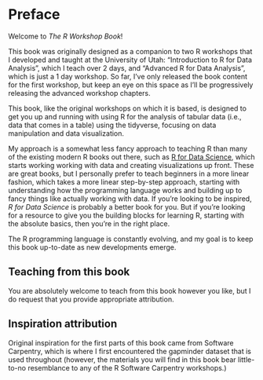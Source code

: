 # Preface {.unnumbered}

Welcome to *The R Workshop Book*! 

This book was originally designed as a companion to two R workshops that I developed and taught at the University of Utah: "Introduction to R for Data Analysis", which I teach over 2 days, and "Advanced R for Data Analysis", which is just a 1 day workshop. So far, I've only released the book content for the first workshop, but keep an eye on this space as I'll be progressively releasing the advanced workshop chapters.

This book, like the original workshops on which it is based, is designed to get you up and running with using R for the analysis of tabular data (i.e., data that comes in a table) using the tidyverse, focusing on data manipulation and data visualization.


My approach is a somewhat less fancy approach to teaching R than many of the existing modern R books out there, such as [R for Data Science](https://r4ds.hadley.nz/), which starts working working with data and creating visualizations up front. These are great books, but I personally prefer to teach beginners in a more linear fashion, which takes a more linear step-by-step approach, starting with understanding how the programming language works and building up to fancy things like actually working with data. If you're looking to be inspired, *R for Data Science* is probably a better book for you. But if you're looking for a resource to give you the building blocks for learning R, starting with the absolute basics, then you're in the right place.

The R programming language is constantly evolving, and my goal is to keep this book up-to-date as new developments emerge.


## Teaching from this book

You are absolutely welcome to teach from this book however you like, but I do request that you provide appropriate attribution.


## Inspiration attribution


Original inspiration for the first parts of this book came from Software Carpentry, which is where I first encountered the gapminder dataset that is used throughout (however, the materials you will find in this book bear little-to-no resemblance to any of the R Software Carpentry workshops.)

